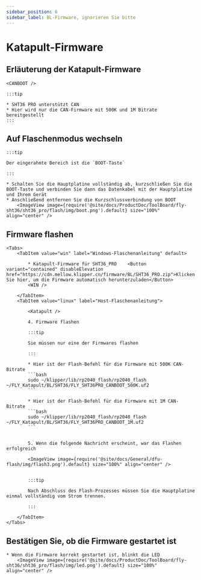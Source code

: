 ```yaml
---
sidebar_position: 6
sidebar_label: BL-Firmware, ignorieren Sie bitte
---
```





# Katapult-Firmware

## Erläuterung der Katapult-Firmware

    <CANBOOT />

    :::tip

    * SHT36 PRO unterstützt CAN
    * Hier wird nur die CAN-Firmware mit 500K und 1M Bitrate bereitgestellt
    :::

## Auf Flaschenmodus wechseln

    :::tip

    Der eingerahmte Bereich ist die `BOOT-Taste`

    :::

    * Schalten Sie die Hauptplatine vollständig ab, kurzschließen Sie die BOOT-Taste und verbinden Sie dann das Datenkabel mit der Hauptplatine und Ihrem Gerät
    * Anschließend entfernen Sie die Kurzschlussverbindung von BOOT
        <ImageView image={require('@site/docs/ProductDoc/ToolBoard/fly-sht36/sht36_pro/flash/img/boot.png').default} size="100%" align="center" />

## Firmware flashen
    <Tabs>
        <TabItem value="win" label="Windows-Flaschenanleitung" default>

            * Katapult-Firmware für SHT36_PRO    <Button variant="contained" disableElevation href="https://cdn.mellow.klipper.cn/firmware/BL/SHT36_PRO.zip">Klicken Sie hier, um die Firmware automatisch herunterzuladen</Button>
            <WIN />

        </TabItem>
        <TabItem value="linux" label="Host-Flaschenanleitung">
            
            <Katapult />

            4. Firmware flashen

            :::tip

            Sie müssen nur eine der Firmwares flashen

            :::

            * Hier ist der Flash-Befehl für die Firmware mit 500K CAN-Bitrate
            ```bash
            sudo ~/klipper/lib/rp2040_flash/rp2040_flash ~/FLY_Katapult/BL/SHT36/FLY_SHT36PRO_CANBOOT_500K.uf2
            ```
                       
            * Hier ist der Flash-Befehl für die Firmware mit 1M CAN-Bitrate
            ```bash
            sudo ~/klipper/lib/rp2040_flash/rp2040_flash ~/FLY_Katapult/BL/SHT36/FLY_SHT36PRO_CANBOOT_1M.uf2
            ```


            5. Wenn die folgende Nachricht erscheint, war das Flashen erfolgreich

            <ImageView image={require('@site/docs/General/dfu-flash/img/flash3.png').default} size="100%" align="center" />


            :::tip

            Nach Abschluss des Flash-Prozesses müssen Sie die Hauptplatine einmal vollständig vom Strom trennen.

            :::

        </TabItem>
    </Tabs>

## Bestätigen Sie, ob die Firmware gestartet ist

    * Wenn die Firmware korrekt gestartet ist, blinkt die LED
        <ImageView image={require('@site/docs/ProductDoc/ToolBoard/fly-sht36/sht36_pro/flash/img/led.png').default} size="100%" align="center" />
